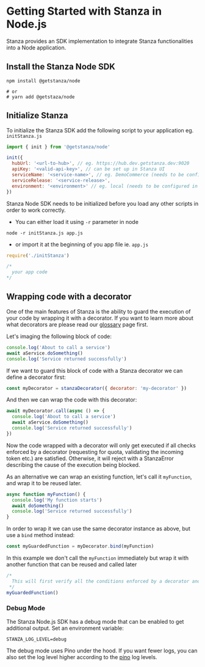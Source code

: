 # Getting Started with Stanza in Node.js

Stanza provides an SDK implementation to integrate Stanza functionalities into a Node application.

## Install the Stanza Node SDK

```shell
npm install @getstanza/node

# or
# yarn add @getstaza/node
```

## Initialize Stanza

To initialize the Stanza SDK add the following script to your application eg. `initStanza.js`

```js
import { init } from '@getstanza/node'

init({
  hubUrl: '<url-to-hub>', // eg. https://hub.dev.getstanza.dev:9020
  apiKey: '<valid-api-key>', // can be set up in Stanza UI
  serviceName: '<service-name>', // eg. DemoCommerce (needs to be configured in Stanza UI)
  serviceRelease: '<service-release>',
  environment: '<environment>' // eg. local (needs to be configured in Stanza UI)
})
```

Stanza Node SDK needs to be initialized before you load any other scripts in order to work correctly.
* You can either load it using `-r` parameter in node
```shell
node -r initStanza.js app.js
```
* or import it at the beginning of you app file ie. `app.js`
```js
require('./initStanza')

/*
  your app code
*/
```

## Wrapping code with a decorator

One of the main features of Stanza is the ability to guard the execution of your code by wrapping it with a decorator. If you want to learn more about what decorators are please read our [glossary](../glossary) page first.

Let's imaging the following block of code:

```js
console.log('About to call a service')
await aService.doSomething()
console.log('Service returned successfully')
```

If we want to guard this block of code with a Stanza decorator we can define a decorator first:

```js
const myDecorator = stanzaDecorator({ decorator: 'my-decorator' })
```

And then we can wrap the code with this decorator:

```js
await myDecorator.call(async () => {
  console.log('About to call a service')
  await aService.doSomething()
  console.log('Service returned successfully')
})
```

Now the code wrapped with a decorator will only get executed if all checks enforced by a decorator (requesting for quota, validating the incoming token etc.) are satisfied. Otherwise, it will reject with a StanzaError describing the cause of the execution being blocked.

As an alternative we can wrap an existing function, let's call it `myFunction`, and wrap it to be reused later.

```js
async function myFunction() {
  console.log('My function starts')
  await doSomething()
  console.log('Service returned successfully')
}
```

In order to wrap it we can use the same decorator instance as above, but use a `bind` method instead:

```js
const myGuardedFunction = myDecorator.bind(myFunction)
```

In this example we don't call the `myFunction` immediately but wrap it with another function that can be reused and called later

```js
/*
  This will first verify all the conditions enforced by a decorator and only execute `myFunction` if they are satisfied.
 */
myGuardedFunction()
```
### Debug Mode
The Stanza Node.js SDK has a debug mode that can be enabled to get additional output.
Set an environment variable:
```
STANZA_LOG_LEVEL=debug
```

The debug mode uses Pino under the hood. If you want fewer logs, you can also set the log level higher according to the [pino](https://github.com/pinojs/pino/blob/master/docs/api.md#level-string) log levels.